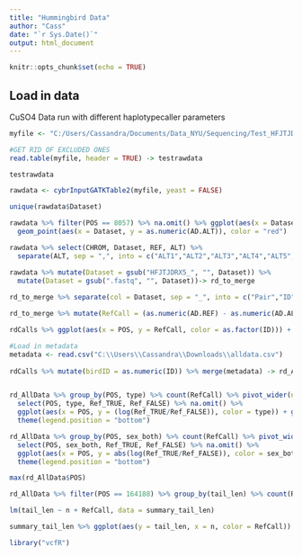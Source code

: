 ```yaml
---
title: "Hummingbird Data"
author: "Cass"
date: "`r Sys.Date()`"
output: html_document
---
```


```r
knitr::opts_chunk$set(echo = TRUE)
```

## Load in data

CuSO4 Data run with different haplotypecaller parameters

```r

myfile <- "C:/Users/Cassandra/Documents/Data_NYU/Sequencing/Test_HFJTJDRX5_sorted.vcf.output.table"

#GET RID OF EXCLUDED ONES
read.table(myfile, header = TRUE) -> testrawdata

testrawdata

rawdata <- cybrInputGATKTable2(myfile, yeast = FALSE)

unique(rawdata$Dataset)

rawdata %>% filter(POS == 8057) %>% na.omit() %>% ggplot(aes(x = Dataset, y = (AD.REF))) + geom_point() +
  geom_point(aes(x = Dataset, y = as.numeric(AD.ALT)), color = "red")

rawdata %>% select(CHROM, Dataset, REF, ALT) %>% 
  separate(ALT, sep = ",", into = c("ALT1","ALT2","ALT3","ALT4","ALT5","ALT6","ALT7","ALT8","ALT9","ALT10"), extra = "merge") -> rawdata_expand

rawdata %>% mutate(Dataset = gsub("HFJTJDRX5_", "", Dataset)) %>%
  mutate(Dataset = gsub(".fastq", "", Dataset))-> rd_to_merge
 
rd_to_merge %>% separate(col = Dataset, sep = "_", into = c("Pair","ID", "SpeciesID")) -> rd_to_merge

rd_to_merge %>% mutate(RefCall = (as.numeric(AD.REF) - as.numeric(AD.ALT)) > 0) -> rdCalls

rdCalls %>% ggplot(aes(x = POS, y = RefCall, color = as.factor(ID))) + geom_point() + theme(legend.position = "bottom")

```

```r
#Load in metadata
metadata <- read.csv("C:\\Users\\Cassandra\\Downloads\\alldata.csv")
  
rdCalls %>% mutate(birdID = as.numeric(ID)) %>% merge(metadata) -> rd_AllData


rd_AllData %>% group_by(POS, type) %>% count(RefCall) %>% pivot_wider(names_from = RefCall, values_from = n, names_prefix = "Ref_") %>%
  select(POS, type, Ref_TRUE, Ref_FALSE) %>% na.omit() %>%
  ggplot(aes(x = POS, y = (log(Ref_TRUE/Ref_FALSE)), color = type)) + geom_point(alpha = 0.3) +
  theme(legend.position = "bottom")

rd_AllData %>% group_by(POS, sex_both) %>% count(RefCall) %>% pivot_wider(names_from = RefCall, values_from = n, names_prefix = "Ref_") %>%
  select(POS, sex_both, Ref_TRUE, Ref_FALSE) %>% na.omit() %>%
  ggplot(aes(x = POS, y = abs(log(Ref_TRUE/Ref_FALSE)), color = sex_both)) + geom_point(alpha = 0.3) +
  theme(legend.position = "bottom")

max(rd_AllData$POS)
```


```r
rd_AllData %>% filter(POS == 164188) %>% group_by(tail_len) %>% count(RefCall) -> summary_tail_len

lm(tail_len ~ n + RefCall, data = summary_tail_len)

summary_tail_len %>% ggplot(aes(y = tail_len, x = n, color = RefCall)) + geom_point() + geom_smooth(method = "lm")

```

```r

library("vcfR")


```


